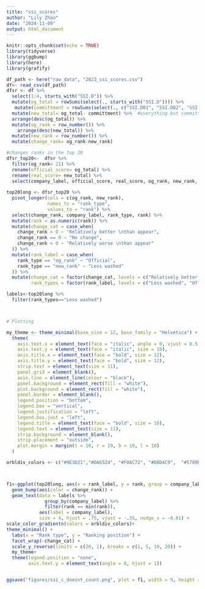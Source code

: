 ```yaml
---
title: "ssi_scores"
author: "Lily Zhao"
date: "2024-11-09"
output: html_document
---
```


```r
knitr::opts_chunk$set(echo = TRUE)
library(tidyverse)
library(ggbump)
library(here)
library(grafify) 
```

```r

df_path <- here("raw_data", "2023_ssi_scores.csv")
df<- read_csv(df_path)
dfsr <- df %>% 
  select(1:4, starts_with("SSI.D")) %>% 
  mutate(og_total = rowSums(select(., starts_with("SSI.D")))) %>% 
   mutate(committment = rowSums(select(., c("SSI.D01", "SSI.D02", "SSI.D27")))) %>% 
  mutate(new_total= og_total- committment) %>%  #everything but committments 
  arrange(desc(og_total)) %>% 
  mutate(og_rank = row_number()) %>% 
    arrange(desc(new_total)) %>% 
  mutate(new_rank = row_number()) %>% 
  mutate(change_rank= og_rank-new_rank)

#changes ranks in the top 20 
dfsr_top20<-  dfsr %>% 
  filter(og_rank< 21) %>% 
  rename(official_score= og_total) %>% 
  rename(real_score= new_total) %>% 
  select(company_label, official_score, real_score, og_rank, new_rank, change_rank)
  
top20long <- dfsr_top20 %>%
  pivot_longer(cols = c(og_rank, new_rank), 
               names_to = "rank_type", 
               values_to = "rank") %>% 
  select(change_rank, company_label, rank_type, rank) %>% 
  mutate(rank = as.numeric(rank)) %>%
  mutate(change_cat = case_when(
    change_rank > 0 ~ "Relatively better \nthan appear",
    change_rank == 0 ~ "No change",
    change_rank < 0 ~ "Relatively worse \nthan appear"
  )) %>% 
  mutate(rank_label = case_when(
    rank_type == "og_rank" ~ "Official",
    rank_type == "new_rank" ~ "Less washed"
  )) %>%
  mutate(change_cat = factor(change_cat, levels = c("Relatively better \nthan appear", "No change", "Relatively worse \nthan appear")),
         rank_types = factor(rank_label, levels = c("Less washed", "Official")))

labels<-top20long %>% 
  filter(rank_types=="Less washed") 



# Plotting

my_theme <- theme_minimal(base_size = 12, base_family = "Helvetica") +
  theme(
    axis.text.x = element_text(face = "italic", angle = 0, vjust = 0.5, hjust = 0.5, size = 10),
    axis.text.y = element_text(face = "italic", size = 10),
    axis.title.x = element_text(face = "bold", size = 12),
    axis.title.y = element_text(face = "bold", size = 12),
    strip.text = element_text(size = 11),
    panel.grid = element_blank(),
    axis.line = element_line(colour = "black"),
    panel.background = element_rect(fill = "white"), 
    plot.background = element_rect(fill = "white"), 
    panel.border = element_blank(),  
    legend.position = "bottom",
    legend.box = "vertical",
    legend.justification = "left",
    legend.box.just = "left",
    legend.title = element_text(face = "bold", size = 10),
    legend.text = element_text(size = 11),
    strip.background = element_blank(),
    strip.placement = "outside",
    plot.margin = margin(t = 10, r = 10, b = 10, l = 10)
  )

orbldiv_colors <- c("#9E3D21","#DA6524", "#F0AC72", "#D8D4C9",  "#5789B6", "#4071A0", "#2B5B8A"  )



f1<-ggplot(top20long, aes(x = rank_label, y = rank, group = company_label)) +
  geom_bump(aes(color = change_rank)) +  
  geom_text(data = labels %>% 
              group_by(company_label) %>% 
              filter(rank == min(rank)),  
            aes(label = company_label),
            size = 4, hjust = .75, vjust = -.35, nudge_x = -0.01) + 
scale_color_gradientn(colors = orbldiv_colors)+
theme_minimal() +
  labs(x = "Rank type", y = "Ranking position") +
  facet_wrap(~change_cat) +
  scale_y_reverse(limits = c(20, 1), breaks = c(1, 5, 10, 20)) + 
  my_theme+
  theme(legend.position = "none", 
        axis.text.y = element_text(angle = 0, hjust = 1)) 


ggsave("figures/ssi_c_doesnt_count.png", plot = f1, width = 9, height = 5.5, dpi = 600)
```